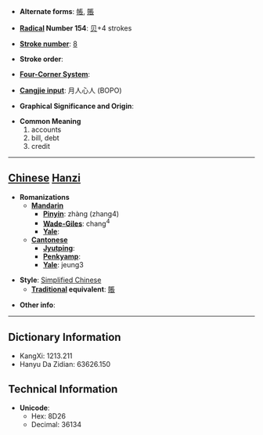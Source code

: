 * '''Alternate forms''': [[帳]], [[賬]]

* '''[[Wiktionary:Chinese radical index| Radical]] Number 154''': [[Wiktionary:Chinese radical index 贝|贝]]+4 strokes

* '''[[Wiktionary:Chinese total strokes index|Stroke number]]''': [[Wiktionary:Chinese total strokes index 8|8]]

* '''Stroke order''': 

* '''[[Wiktionary:Chinese four corner index|Four-Corner System]]''': 

* '''[[Wiktionary:Chinese Cangjie index|Cangjie input]]''': 月人心人 (BOPO)

* '''Graphical Significance and Origin''': 

* '''Common Meaning'''
*#accounts
*# bill, debt
*# credit


----

== [[Chinese]] [[Hanzi]] ==

* '''Romanizations'''
** '''[[Mandarin]]'''
*** '''[[Pinyin]]''': zhàng (zhang4)
*** '''[[Wade-Giles]]''': chang<sup>4</sup>
*** '''[[Yale]]''': 
** '''[[Cantonese]]'''
*** '''[[Jyutping]]''':
*** '''[[Penkyamp]]''': 
*** '''[[Yale]]''': jeung3

* '''Style''': [[Simplified Chinese]] 
** '''[[Traditional Chinese|Traditional]] equivalent''': [[賬]]

* '''Other info''': 

----

== Dictionary Information ==

* KangXi: 1213.211
* Hanyu Da Zidian: 63626.150

== Technical Information ==

* '''Unicode''':
** Hex: 8D26
** Decimal: 36134